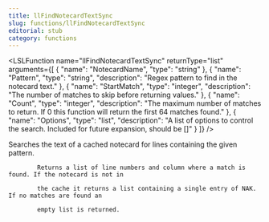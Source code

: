```yaml
---
title: llFindNotecardTextSync
slug: functions/llFindNotecardTextSync
editorial: stub
category: functions
---
```


<LSLFunction
	name="llFindNotecardTextSync"
	returnType="list"
	arguments={[
	{
		"name": "NotecardName",
		"type": "string"
	},
	{
		"name": "Pattern",
		"type": "string",
		"description": "Regex pattern to find in the notecard text."
	},
	{
		"name": "StartMatch",
		"type": "integer",
		"description": "The number of matches to skip before returning values."
	},
	{
		"name": "Count",
		"type": "integer",
		"description": "The maximum number of matches to return. If 0 this function will return the first 64 matches found."
	},
	{
		"name": "Options",
		"type": "list",
		"description": "A list of options to control the search. Included for future expansion, should be []"
	}
]}
/>

Searches the text of a cached notecard for lines containing the given pattern. 

            Returns a list of line numbers and column where a match is found. If the notecard is not in

            the cache it returns a list containing a single entry of NAK. If no matches are found an

            empty list is returned.
